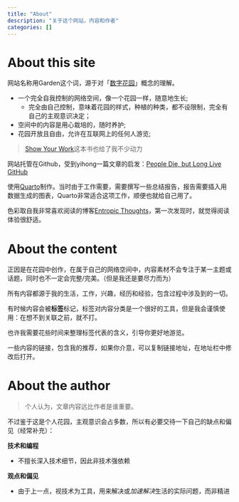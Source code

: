 ```yaml
---
title: "About"
description: "关于这个网站，内容和作者"
categories: []
---
```


# About this site

网站名称用Garden这个词，源于对「[数字花园](https://maggieappleton.com/garden-history/)」概念的理解。

- 一个完全自我控制的网络空间，像一个花园一样，随意地生长;
    - 完全由自己控制，意味着花园的样式，种植的种类，都不设限制，完全有自己的主观意识决定；
- 空间中的内容是用心栽培的，随时养护;
- 花园开放且自由，允许在互联网上的任何人游览;

> [Show Your Work](https://book.douban.com/subject/26357206/)这本书也给了我不少动力

网站托管在Github，受到yihong一篇文章的启发：[People Die, but Long Live GitHub](https://github.com/yihong0618/gitblog/issues/177#issue-682267456)

使用[Quarto](https://quarto.org/)制作。当时由于工作需要，需要撰写一些总结报告，报告需要插入用数据生成的图表，Quarto非常适合这项工作，顺便也就给自己用了。

色彩取自我非常喜欢阅读的博客[Entropic Thoughts](https://entropicthoughts.com/index)，第一次发现时，就觉得阅读体验很舒适。

# About the content 

正因是在花园中创作，在属于自己的网络空间中，内容素材不会专注于某一主题或话题，同时也不一定会完整/完美。（但是我还是要尽力而为）

所有内容都源于我的生活，工作，兴趣，经历和经验，包含过程中涉及到的一切。

有时候内容会被**标签**标记，标签对内容分类是一个很好的工具，但是我会谨慎使用：在想不到关联之前，就不打。

也许我需要花些时间来整理标签代表的含义，引导你更好地游览。

::: {.callout-note title="推荐链接披露"}
一些内容的链接，包含我的推荐，如果你介意，可以复制链接地址，在地址栏中修改后打开。
:::

# About the author

> 个人认为，文章内容远比作者是谁重要。

不过鉴于这是个人花园，主观意识会占多数，所以有必要交待一下自己的缺点和偏见（经常补充）：

**技术和编程**

- 不擅长深入技术细节，因此非技术强依赖

**观点和偏见**

- 由于上一点，视技术为工具，用来解决或*加速解决*生活的实际问题，而非精进




